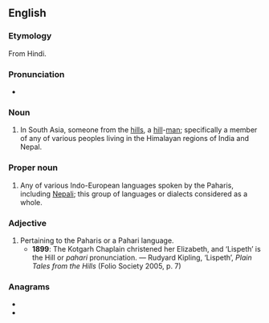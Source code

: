 ==English==

===Etymology===
From Hindi.

===Pronunciation===
* {{IPA|/pəˈhɑːɹi/|lang=en}}

===Noun===
{{en-noun|s|Pahari}}

# In South Asia, someone from the [[hills]], a [[hill]]-[[man]]; specifically a member of any of various peoples living in the Himalayan regions of India and Nepal.

===Proper noun===
{{en-proper noun}}

# Any of various Indo-European languages spoken by the Paharis, including [[Nepali]]; this group of languages or dialects considered as a whole.

===Adjective===
{{en-adj}}

# Pertaining to the Paharis or a Pahari language.
#* '''1899''': The Kotgarh Chaplain christened her Elizabeth, and ‘Lispeth’ is the Hill or ''pahari'' pronunciation. — Rudyard Kipling, ‘Lispeth’, ''Plain Tales from the Hills'' (Folio Society 2005, p. 7)

===Anagrams===
* {{l|en|pariah}}
* {{l|en|Pirahã}}